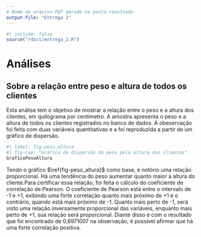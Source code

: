 ```yaml
---
# Nome do arquivo PDF gerado na pasta resultado
output-file: "Entrega 2"
---
```


```r
#| include: false
source("rdocs/entrega_2.R")
```

# Análises

## Sobre a relação entre peso e altura de todos os clientes
 
 Esta análise tem o objetivo de mostrar a relação entre o peso e a altura dos clientes, em quilograma por centímetro. A amostra apresenta o peso e a altura de todos os clientes registrados no banco de dados. A obeservação foi feita com duas variáveis quantitativas e a foi reproduzida a partir de um gráfico de dispersão.

```r
#| label: fig-peso_altura
#| fig-cap: "Gráfico de dispersão do peso pela altura dos clientes"
GraficoPesoAltura
```
 
 Tendo o gráfico $\ref{fig-peso_altura}$ como base, é notório uma relação proporcional. Há uma tendência do peso aumentar quanto maior a altura do cliente.Para certificar essa relação, foi feita o cálculo do coeficiente de correlação de Pearson. O coeficiente de Pearson está entre o intervalo de -1 e +1, exibindo uma forte correlação quanto mais próximo de +1 e o contrário, quando está mais próximo de -1. Quanto mais perto de -1, será visto uma relação inversamente proporcional das variáveis, enquanto mais perto de +1, sua relação será proporcional. Diante disso e com o resultado que foi encontrado de 0,6971007 na observação, é possível afirmar que há uma forte correlação positiva.


